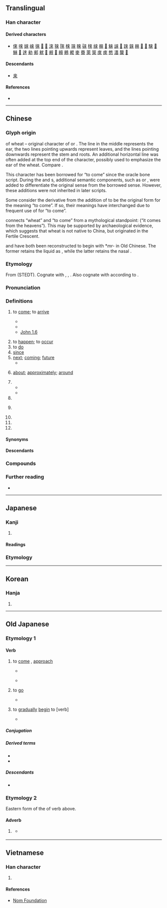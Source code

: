 {{also|来|徠|夾}}
{{character info}}

==Translingual==
{{CJKV-forms|來|来|来|來}}
{{stroke order|strokes=8}}
{{stroke order|type=animate}}

===Han character===
{{Han char|rn=9|rad=人|as=06|sn=8|four=40908|canj=DOO|ids=⿻木从}}

====Derived characters====
* [[倈]] [[唻]] [[婡]] [[崍]] [[徠]] [[𢜞]] [[𢯦]] [[淶]] [[猍]] [[䧒]] [[棶]] [[琜]] [[睞]] [[䂾]] [[䅘]] [[䋱]] [[𦩑]] [[𧍍]] [[䚞]] [[誺]] [[𤳆]] [[𨂐]] [[錸]] [[㯤]] [[𦠘]] [[𣛤]] [[騋]] [[𩳳]] [[鯠]] [[𪘨]] [[逨]] [[勑]] [[郲]] [[猌]] [[𢆠]] [[䚅]] [[𤳇]] [[顂]] [[鶆]] [[𠌊]] [[麥]] [[賚]] [[萊]] [[箂]] [[庲]] [[㾢]] [[憗]] [[瀒]] [[斄]] [[𤀛]]

====Descendants====
* [[来]]

====References====
* {{Han ref|kx=0101.160|dkj=00581|dj=0214.080|hdz=10141.080|uh=4F86|ud=20358|bh=A8D3|bd=43219}}

----

==Chinese==
{{zh-forms|s=来|alt=𧼛}}

===Glyph origin===
{{Han etym}}
{{liushu|p}} of wheat – original character of {{och-l|麥|wheat}} or {{och-l|麳|wheat}}. The line in the middle represents the ear, the two lines pointing upwards represent leaves, and the lines pointing downwards represent the stem and roots. An additional horizontal line was often added at the top end of the character, possibly used to emphasize the ear of the wheat. Compare {{zh-l|*禾}}.

This character has been borrowed for “to come” since the oracle bone script. During the {{w|Western Zhou}} and {{w|Warring States period}}s, additional semantic components, such as {{zh-l|*止|foot}} or {{zh-l|*辵|to walk}}, were added to differentiate the original sense from the borrowed sense. However, these additions were not inherited in later scripts.

Some consider the derivative {{zh-l|*麥}} from the addition of {{zh-l|*夊|to walk slowly}} to be the original form for the meaning “to come”. If so, their meanings have interchanged due to frequent use of {{lang|zh|來}} for “to come”. {{attn|zh|Any sources disproving this? Most sources interpret 夊 differently because it seems like 麥 was never used to mean "to come" in oracle bones.}}

''{{w|Shuowen}}'' connects “wheat” and “to come” from a mythological standpoint: {{lang|zh|天所來也}} (“it comes from the heavens”). This may be supported by archaeological evidence, which suggests that wheat is not native to China, but originated in the Fertile Crescent.

{{lang|zh|來}} and {{lang|zh|麥}} have both been reconstructed to begin with *''mr-'' in Old Chinese. The former retains the liquid as {{IPAchar|/l/}}, while the latter retains the nasal {{IPAchar|/m/}}.

===Etymology===
From {{inh|zh|sit-pro|*la-j ~ ra||to come}} (STEDT). Cognate with {{och-l|迨|to reach; until}}, {{och-l|賚|to bestow}}, {{cog|my|လာ||to come}}. Also cognate with {{och-l|蒞|to arrive}} according to {{zh-ref|Schuessler (2007)}}.

===Pronunciation===
{{zh-pron
|m=lái
|m-s=nai2
|dg=лэ1
|c=loi4,lai4,lei4
|c_note=lai4, lei4 - vernacular (often written as {{zh-l|嚟}})
|c-t=loi3
|g=lai4
|h=pfs=lòi;gd=loi2
|j=lai1
|mb=lâ̤
|md=lì/lài
|md_note=lì - vernacular; lài - literary
|mn=lâi
|mn-t=lai5/lai7/lai2
|mn-t_note=lai7 - indicates past things; lai2 - “will” (pronounced as {{IPAchar|/lai⁵²⁻³⁵/}})
|w=3le
|x=lai2
|mc=y
|oc=y
|ma=y
|cat=v,a,part,pn
}}

===Definitions===
{{zh-hanzi}}

# to [[come]]; to [[arrive]]
#: {{zh-ant|去}}
#* {{zh-x|我 一會-兒{r} 就 來。|I'll come in a moment.}}
#* {{zh-x|我 不 知道 它 是 從 哪裡 來 的。|I didn't know where it came from.}}
#* [https://web.archive.org/web/20111002150223/http://www.wordproject.org/multi/bi_en_cn_py.htm John 1.6]
#*: {{zh-x|有 一 個 人，是 從 神 那裡 差 來 的，名 叫 ^約翰。|There was a man sent from God, whose name was John.}}
# to [[happen]]; to [[occur]]
# to [[do]] {{n-g|(specific meaning depending on the context)}}
# [[since]]
# [[next]]; [[coming]]; [[future]]
#* {{zh-x|來年|next year}}
# {{lb|zh|after a number}} [[about]]; [[approximately]]; [[around]]
# {{n-g|Used after a verb of motion to indicate movement toward the speaker.}}
#* {{zh-x|下來|to come down [compare {{zh-l|下去|to go down}}]}}
#* {{zh-x|進來|to come in}}
# {{n-g|Used before a verb to express volition.}}
# {{n-g|Used with {{zh-l|*不}} or {{zh-l|*得}} to express capability.}}
#: {{zh-x|我 做 不 來 俯臥撐。|I can't do push-ups.}}
# {{n-g|Used after numerals in colloquial lists.}}
# {{n-g|Meaningless particle for rhythmic purposes.}}
# {{surname|zh}}

====Synonyms====
{{zh-dial}}

====Descendants====
{{CJKV||s=来|らい|o=来|or=''rē''|래|lai}}

===Compounds===
{{zh-der|來賓|來不得|來不及|來不來|來潮|來到|來得|來得及|來復|來復槍|來回|來回來去|來回票|來火|來火兒|來件|來講|來今|來勁|來勁兒|來看|來客|來歷|來料加工|來臨|來龍去脈|來路|來路貨|來年|來人|來日|來日方長|來神|來神兒|來生|來使|來世|來示|來勢|來說|來頭|來頭兒|來往|來文|來信|來樣加工|來意|來由|來源|來朝|來者|來者不拒|來著/来着|來之不易|來自|來蹤去跡|來者不善，善者不來|一來|上來|下來|不來|乍來|亂來|今來|以來|來享|來來|來儀|來函|來去|來古|來哲|來因|來孫|來學|來情|來手|來書|來月|來期|來果|來歲|來歸|來派|來煞|來牟|來犯|來的|來稿|來緣|來茲|來葉|來蘇|來處|來襲|來訪|來諭|來貺|來附|來電|來頓|來龍|儻來|先來|入來|再來|出來|別來|前來|勞來|原來|去來|古來|向來|回來|外來|夜來|如來|子來|家來|將來|少來|帶來|年來|往來|後來|從來|把來|拈來|捎來|新來|日來|早來|昨來|有來|未來|本來|歷來|歸來|比來|烏來|爾來|特來|生來|用來|由來|當來|白來|看來|硬來|算來|素來|老來|胡來|自來|舶來|行來|見來|說來|起來|趕來|轉來|近來|返來|進來|過來|適來|還來|邇來|都來|馬來|否往泰來|娓娓道來|可又來|傳染來源|來者可追|來蘇水|希伯來人|不相來往|姍姍來遲|來福槍|下不來|弄來弄去|儻來之物|大剛來|倏來忽往|南來北往|後來之秀|古往今來|划不來|寒來暑往|來亨雞|左來右去|來回的話|來人兒|來頭貨|信手拈來|劈地價來|想來想去|乘興而來|否極泰來|好來寶|來令片|做出事來|垂於將來|往古來今|來事兒|嗟來之食|你來我往|不請自來|悲從中來|到大來|今來古往|來去自如|來者不善|一來二去|忙不過來|別來無恙|慢慢來|慕名而來|做下來|其來有自|不相往來|惠然肯來|人來瘋|來去匆匆|否去泰來|來來往往|可是來|人來客往|人來人往|先來後到|外來錢|得來不易|後來居上|彰往察來|吃不來|來得巧|大來大往|來情去意|悅近來遠|小往大來|來扇館|如來藏|大來歷|幹得來|希伯來|劃下道來|來歷不明|嗟來食|吃得來|來勢洶洶|一來一往|山雨欲來|再來過|來復線|天來大|佛來明哥|何苦來|原來如此|吃自來食|寶麗來|希伯來書|倒大來|來千去萬|從實招來|待剛來|兜來兜去|從頭再來|來福線|人來客去|來復日|克來汀症|合得來|夜來香|不來頭|大都來|大致說來|以往鑒來|大有來頭|大來頭|外來語|來比錫|在來米|合不來|來來回回|伯克來|往來如織|心血來潮|來頭不小|到頭來|卷土重來|後悔不來|來頓瓶|來日正長|下不來臺|倘來之物|來蹤去影|來者是客|來去分明|清風徐來|空穴來風|手到拿來|時來運轉|死去活來|春去秋來|番來覆去|有生以來|新來乍到|日浹往來|春來秋去|斷絕往來|手到擒來|拔來報往|歸去來兮|桃來李答|暮去朝來|樂極悲來|搖筆即來|有備而來|晃來晃去|源源而來|新聞來源|時不再來|數來寶|有來頭|撂下臉來|東來紫氣|突如其來|抖起來|放來生債|未來派|拿不起來|撧過來|特別來賓|沒來歷|禮節往來|禮尚往來|福不徒來|神來之筆|眉來眼去|時來福湊|滾來滾去|放馬過來|看起來|看不來|眉來語去|直去直來|直來直往|熙來攘往|暑往寒來|接踵而來|甘盡苦來|獨來獨往|捲土重來|打上來|捲甲重來|狼來了|禍來神昧|歸去來辭|本來面目|知來藏往|漂來戶|滾起來|拿下馬來|沒來頭|水來土掩|沒有來歷|明來暗往|推來推去|朝來暮去|歷劫歸來|有來有去|泰來否往|扭來扭去|時來運來|打來回|沒來回|沒來由|眼去眉來|未來學|攪纏不來|日往月來|生來死去|暑來寒往|東來西去|未來主義|有史以來|有來有往|時來暫去|數往知來|攪來攪去|浮來暫去|獨往獨來|掉過來|抹不下來|紛沓而來|羊帶來|顧得過來|計上心來|觀往知來|說不上來|馬來熊|說來話長|逆來順受|老來寶|說起來|自拔來歸|這般說來|踅來踅去|自來水|臭肉來蠅|自來火|頻來無忌|自來水筆|言來語去|近悅遠來|雨來散|鳳凰來儀|說得來|跑起來|老來俏|鑑往知來|走來走去|算起來|顧不過來|飛來橫禍|舶來品|絲來線去|覆去翻來|黑白來|翻來吊去|說不來|麇至沓來|馬來亞|飛來峰|馬來糕|納命來|送往迎來|跳起來|馬來西亞|馬來群島|馬來人|過來人|飯來開口|飛來橫財|繼往開來|顛來倒去|算來算去|馬來半島|雁去魚來|雁來紅|紛至沓來|閒來無事|鑒往知來|著甚來由|與生俱來|近新來|迎來送往|紫氣東來|踱來踱去|高來高去|翻來覆去|過下來|說來說去|翻來翻去|興盡悲來|苦盡甘來|者來寨|來鳳|來著|來義|芒來}}

===Further reading===
* {{thcwd|3543}}

{{zh-cat|Beginning|Elementary}}

----

==Japanese==
{{ja-kanji forms|来|來}}

===Kanji===
{{ja-kanji|grade=n|rs=木04|shin=来}}

# {{ja-kyujitai spelling of|来|lang=ja}}

====Readings====
{{ja-readings
|goon=らい
|kanon=らい
|kun=く-る, きた-る, きた-す, き-たる, き-たす
|nanori=き, こ, な, ゆき
}}

===Etymology===
{{ja-gv|来}}

----

==Korean==

===Hanja===
{{ko-hanja|오다|올|래}}

# {{rfdef|ko|sort=人06}}

----

==Old Japanese==

===Etymology 1===
{{rfe|ojp}}

====Verb====
{{head|ojp|verb|tr=ku|kana|く|sort=く}}

# to [[come]] {{gl|[[toward]]s the [[speaker]]}}, [[approach]]
#* {{RQ:Kojiki|poem 51}}
#*: {{ux|ojp|...伊良那祁久[[そこ|曾許]]爾[[思ひ出|淤母比傅]]加那志祁久[[ここ|許許]]爾淤母比傅伊岐良受曾'''久流'''[[梓弓|阿豆佐由美]][[檀|麻由美]]|tr=...iranake<sub>1</sub>ku so<sub>2</sub>ko<sub>2</sub> ni omo<sub>2</sub>pi<sub>1</sub>de kanasike<sub>1</sub>ku ko<sub>2</sub>ko<sub>2</sub> ni omo<sub>2</sub>pi<sub>1</sub>de iki<sub>1</sub>razu so '''kuru''' adusayumi<sub>1</sub> mayumi<sub>1</sub>}}
#* {{RQ:Manyoshu|4|527}}
#*: {{ux|ojp|'''將來'''云毛'''不來'''時有乎'''不來'''云乎'''將來'''常&#64091;不待'''不來'''云物乎|tr='''ko<sub>2</sub>mu''' to<sub>2</sub> ipu mo '''ko<sub>2</sub>nu''' to<sub>2</sub>ki<sub>1</sub> aru wo '''ko<sub>2</sub>zi''' to<sub>2</sub> ipu wo '''ko<sub>2</sub>mu''' to<sub>2</sub> pa matazi '''ko<sub>2</sub>zi''' to<sub>2</sub> ipu mono<sub>2</sub> wo}}
# to [[go]] {{gl|to a [[direction]] or [[place]] far from the speaker but near the [[listener]]}}
#* {{RQ:Manyoshu|15|3589}}
#*: {{ux|ojp|[[夕されば|由布佐禮婆]]比具良之伎奈久伊故麻山古延弖曾安我'''久流'''伊毛我目乎保里|tr=yupu sareba pi<sub>1</sub>gurasi ki<sub>1</sub>naku Iko<sub>2</sub>ma-yama ko<sub>1</sub>yete so<sub>2</sub> a ga '''kuru''' imo ga me<sub>2</sub> wo pori}}
# {{lb|ja|[[suffix]]ed to the {{m|ja|連用形|tr=ren'yōkei||stem form}} of a verb}} to [[gradually]] [[begin]] to [verb]
#* {{RQ:Manyoshu|14|3453}}
#*: {{ux|ojp|可是能等能登抱吉和伎母賀吉西斯伎奴多母登乃久太利麻欲比'''伎爾家利'''|tr=kaze no<sub>2</sub> to<sub>2</sub> no<sub>2</sub> kaze no<sub>2</sub> to<sub>2</sub>poki<sub>1</sub> wagi<sub>1</sub>mo ga ki<sub>1</sub>sesi ki<sub>1</sub>nu tamoto<sub>2</sub> no<sub>2</sub> kudari mayo<sub>1</sub>pi'''ki<sub>1</sub>nike<sub>1</sub>ri'''}}

=====Conjugation=====
{{ja-conj-bungo||irreg-k|sik=來}}

=====Derived terms=====
* {{m|ojp|來る|tr=ki<sub>1</sub>taru}}
* {{m|ojp|來鳴く|tr=ki<sub>1</sub>naku}}

=====Descendants=====
* {{desc|ja|来る|tr=kuru}}

===Etymology 2===
Eastern {{cog|ojp|-}} form of the {{m|ja|連用形|tr=ren'yōkei||stem or continuative form}} of verb {{m|ojp||來|tr=ku}} above.

====Adverb====
{{head|ojp|adverb|tr=ke<sub>1</sub>|kana|け|sort=け}}

# {{lb|ojp|sort=け|regional|Southern Eastern {{cog|ojp|-}}}} {{rfdef|ojp}}
#* {{RQ:Manyoshu|20|4337}}
#*: {{ux|ojp|美豆等利乃多知能已蘇岐爾父母爾毛能波須'''價'''爾弖已麻叙久夜志伎|tr=miduto<sub>2</sub>ri no<sub>2</sub> tati no<sub>2</sub> iso<sub>1</sub>gi<sub>1</sub> ni titipapa ni mono<sub>2</sub>pazu '''ke<sub>1</sub>'''nite ima zo kuyasiki<sub>1</sub>}}

----

==Vietnamese==

===Han character===
{{vi-hantu|[[lai]], [[lay]], [[lơi]], [[ray]], [[rơi]], [[rời]]|rs=人06}}

# {{rfdef|vi|sort=人06}}

====References====
* [http://nomfoundation.org/common/nom_details.php?codepoint=4f86 Nom Foundation]